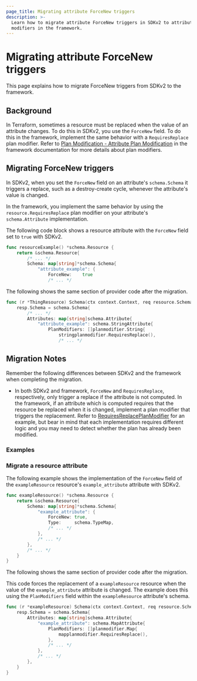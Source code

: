 ```yaml
---
page_title: Migrating attribute ForceNew triggers
description: >-
  Learn how to migrate attribute ForceNew triggers in SDKv2 to attribute plan
  modifiers in the framework.
---
```


# Migrating attribute ForceNew triggers

This page explains how to migrate ForceNew triggers from SDKv2 to the framework.

## Background

In Terraform, sometimes a resource must be replaced when the value of an
attribute changes. To do this in SDKv2, you use the `ForceNew` field. To do this 
in the framework, implement the same behavior with a `RequiresReplace` plan
modifier. Refer to [Plan Modification - Attribute Plan
Modification](/terraform/plugin/framework/resources/plan-modification#attribute-plan-modification)
in the framework documentation for more details about plan modifiers.

## Migrating ForceNew triggers

In SDKv2, when you set the `ForceNew` field on an attribute's `schema.Schema`
it triggers a replace, such as a destroy-create cycle, whenever the attribute's value
is changed.

In the framework, you implement the same behavior by using the
`resource.RequiresReplace` plan modifier on your attribute's `schema.Attribute`
implementation.

<Tabs>
<Tab heading="SDKv2">

The following code block shows a resource attribute with the `ForceNew` field
set to `true` with SDKv2.

```go
func resourceExample() *schema.Resource {
    return &schema.Resource{
        /* ... */
        Schema: map[string]*schema.Schema{
            "attribute_example": {
                ForceNew:    true
                /* ... */
```

</Tab>
<Tab heading="Framework">

The following shows the same section of provider code after the migration.

```go
func (r *ThingResource) Schema(ctx context.Context, req resource.SchemaRequest, resp *resource.SchemaResponse) {
    resp.Schema = schema.Schema{
        /* ... */
        Attributes: map[string]schema.Attribute{
            "attribute_example": schema.StringAttribute{
                PlanModifiers: []planmodifier.String{
                    stringplanmodifier.RequiresReplace(),
                    /* ... */
```

</Tab>
</Tabs>

## Migration Notes

Remember the following differences between SDKv2 and the framework when completing the migration.

- In both SDKv2 and framework, `ForceNew` and `RequiresReplace`, respectively,
only trigger a replace if the attribute is not computed. In the framework, if an
attribute which is computed requires that the resource be replaced when it is
changed, implement a plan modifier that triggers the replacement. Refer to
[RequiresReplacePlanModifier](https://github.com/hashicorp/terraform-provider-random/blob/v3.4.1/internal/planmodifiers/attribute.go#L63)
for an example, but bear in mind that each implementation requires different
logic and you may need to detect whether the plan has already been modified.

### Examples

### Migrate a resource attribute

<Tabs>
<Tab heading="SDKv2">

The following example shows the implementation of the `ForceNew` field of the
`exampleResource` resource's `example_attribute` attribute with SDKv2.

```go
func exampleResource() *schema.Resource {
    return &schema.Resource{
        Schema: map[string]*schema.Schema{
            "example_attribute": {
                ForceNew: true,
				Type:     schema.TypeMap,
                /* ... */
            },
            /* ... */
        },
        /* ... */
    }
}
```

</Tab>
<Tab heading="Framework">

The following shows the same section of provider code after the migration.

This code forces the replacement of a `exampleResource` resource when the value
of the `example_attribute` attribute is changed. The example does this using the
`PlanModifiers` field within the `exampleResource` attribute's schema.

```go
func (r *exampleResource) Schema(ctx context.Context, req resource.SchemaRequest, resp *resource.SchemaResponse) {
    resp.Schema = schema.Schema{
        Attributes: map[string]schema.Attribute{
            "example_attribute": schema.MapAttribute{
                PlanModifiers: []planmodifier.Map{
                    mapplanmodifier.RequiresReplace(),
                },
                /* ... */
            },
            /* ... */
        },
    }
}
```

</Tab>
</Tabs>

